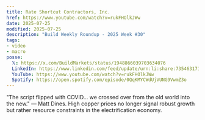 ```yaml
---
title: Rate Shortcut Contractors, Inc.
href: https://www.youtube.com/watch?v=rukFHOlkJWw
date: 2025-07-25
modified: 2025-07-25
description: "Build Weekly Roundup - 2025 Week #30"
tags:
- video
- macro
posse:
  𝕏: https://x.com/BuildMarkets/status/1948866039703634076
  LinkedIn: https://www.linkedin.com/feed/update/urn:li:share:7354631718491901953/
  YouTube: https://www.youtube.com/watch?v=rukFHOlkJWw
  Spotify: https://open.spotify.com/episode/0QqKMYCWdUjVUNG9VwmZ3o
---
```


"The script flipped with COVID... we crossed over from the old world into the new." — Matt Dines. High copper prices no longer signal robust growth but rather resource constraints in the electrification economy.

<YouTube title="RATE SHORTCUT CONTRACTORS, INC. - BUILD WEEKLY ROUNDUP - 2025 WEEK #30" videoURL="https://www.youtube.com/watch?v=rukFHOlkJWw" />